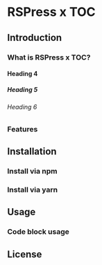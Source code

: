 # RSPress x TOC

## Introduction

### What is RSPress x TOC?

#### Heading 4

##### Heading 5

###### Heading 6

### Features

## Installation

### Install via npm

### Install via yarn

## Usage

### Code block usage

## License
